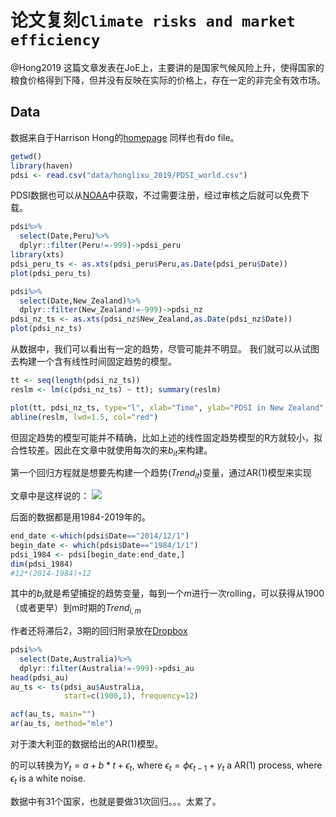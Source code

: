 # 论文复刻``Climate risks and market efficiency``

@Hong2019 这篇文章发表在JoE上，主要讲的是国家气候风险上升，使得国家的粮食价格得到下降，但并没有反映在实际的价格上，存在一定的非完全有效市场。


## Data
数据来自于Harrison Hong的[homepage](http://www.columbia.edu/~hh2679/) 同样也有do file。

```r
getwd()
library(haven)
pdsi <- read.csv("data/honglixu_2019/PDSI_world.csv")
```


PDSI数据也可以从[NOAA](https://www.esrl.noaa.gov/psd/data/gridded/data.pdsi.html)中获取，不过需要注册，经过审核之后就可以免费下载。

```r
pdsi%>%
  select(Date,Peru)%>%
  dplyr::filter(Peru!=-999)->pdsi_peru
library(xts)
pdsi_peru_ts <- as.xts(pdsi_peru$Peru,as.Date(pdsi_peru$Date))
plot(pdsi_peru_ts)
```


```r
pdsi%>%
  select(Date,New_Zealand)%>%
  dplyr::filter(New_Zealand!=-999)->pdsi_nz
pdsi_nz_ts <- as.xts(pdsi_nz$New_Zealand,as.Date(pdsi_nz$Date))
plot(pdsi_nz_ts)
```


从数据中，我们可以看出有一定的趋势，尽管可能并不明显。
我们就可以从试图去构建一个含有线性时间固定趋势的模型。

```r
tt <- seq(length(pdsi_nz_ts))
reslm <- lm(c(pdsi_nz_ts) ~ tt); summary(reslm)
```

```r
plot(tt, pdsi_nz_ts, type="l", xlab="Time", ylab="PDSI in New Zealand", main="Fixed Linear Trend")
abline(reslm, lwd=1.5, col="red")
```


但固定趋势的模型可能并不精确，比如上述的线性固定趋势模型的R方就较小，拟合性较差。因此在文章中就使用每次的来$b_{it}$来构建。


第一个回归方程就是想要先构建一个趋势($Trend_{it}$)变量，通过AR(1)模型来实现

文章中是这样说的：
![](data/honglixu_2019/p1.png)

后面的数据都是用1984-2019年的。

```r
end_date <-which(pdsi$Date=="2014/12/1")
begin_date <- which(pdsi$Date=="1984/1/1")
pdsi_1984 <- pdsi[begin_date:end_date,]
dim(pdsi_1984)
#12*(2014-1984)+12
```




\begin{equation}
PDSI_{i,t} = a_i + b_{i}t+c_iPDSI_{i,t−1}+\epsilon_{i,t}
\tag{1}
\label{eq:1}
\end{equation}

其中的$b_{i}$就是希望捕捉的趋势变量，每到一个$m$进行一次rolling，可以获得从1900（或者更早）到m时期的$Trend_{i,m}$

作者还将滞后2，3期的回归附录放在[Dropbox](https://drive.google.com/file/d/0B0TDqU1VsbQNY0V1XzVFV0w5LW8/view?resourcekey=0-q8bSdARdVRdaCdbXMkfJkA)


```r
pdsi%>%
  select(Date,Australia)%>%
  dplyr::filter(Australia!=-999)->pdsi_au
head(pdsi_au)
au_ts <- ts(pdsi_au$Australia, 
            start=c(1900,1), frequency=12)

acf(au_ts, main="")
ar(au_ts, method="mle")
```

对于澳大利亚的数据给出的AR(1)模型。

\ref{eq:1} 的可以转换为$Y_t = a + b*t + \epsilon_t$, where $\epsilon_t =  \phi\epsilon_{t-1}+\gamma_t$ a AR(1) process, where $\epsilon_t$ is a  white noise.




数据中有31个国家，也就是要做31次回归。。。太累了。



```r

```


